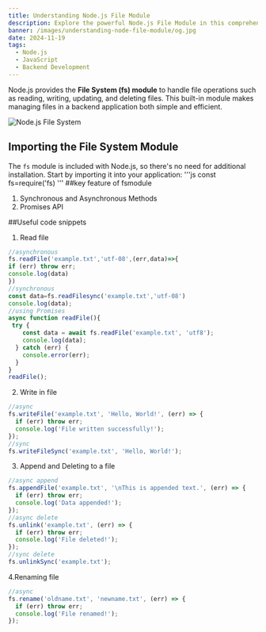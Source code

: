 ```yaml
---
title: Understanding Node.js File Module
description: Explore the powerful Node.js File Module in this comprehensive guide. Learn how to work with files effectively, including reading, writing, updating, and deleting operations. Enhance your backend development skills with practical examples and clear explanations.
banner: /images/understanding-node-file-module/og.jpg
date: 2024-11-19
tags:
  - Node.js
  - JavaScript
  - Backend Development
---
```


Node.js provides the **File System (fs) module** to handle file operations such as reading, writing, updating, and deleting files. This built-in module makes managing files in a backend application both simple and efficient.

<Image 
  src="/images/understanding-node-file-module/hero.png" 
  alt="Node.js File System" 
/>

## Importing the File System Module

The `fs` module is included with Node.js, so there's no need for additional installation. Start by importing it into your application:
'''js
const fs=require('fs) 
'''
##key feature of fsmodule
1. Synchronous and Asynchronous Methods
2. Promises API

##Useful code snippets
1. Read file 
```js
//asynchronous
fs.readFile('example.txt','utf-08',(err,data)=>{
if (err) throw err;
console.log(data)
})
//synchronous
const data=fs.readFilesync('example.txt','utf-08')
console.log(data);
//using Promises
async function readFile(){
 try {
    const data = await fs.readFile('example.txt', 'utf8');
    console.log(data);
  } catch (err) {
    console.error(err);
  }
}
readFile();
```
2. Write in file 
```js
//async
fs.writeFile('example.txt', 'Hello, World!', (err) => {
  if (err) throw err;
  console.log('File written successfully!');
});
//sync
fs.writeFileSync('example.txt', 'Hello, World!');
```
3. Append and Deleting to a file
```js
//async append
fs.appendFile('example.txt', '\nThis is appended text.', (err) => {
  if (err) throw err;
  console.log('Data appended!');
});
//async delete
fs.unlink('example.txt', (err) => {
  if (err) throw err;
  console.log('File deleted!');
});
//sync delete
fs.unlinkSync('example.txt');
```
4.Renaming file
```js
//async
fs.rename('oldname.txt', 'newname.txt', (err) => {
  if (err) throw err;
  console.log('File renamed!');
});
```









